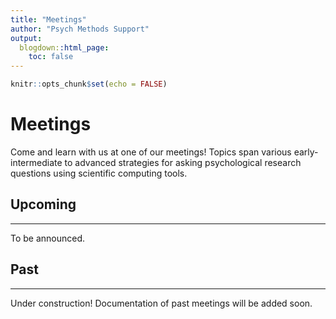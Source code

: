 ```yaml
---
title: "Meetings"
author: "Psych Methods Support"
output:
  blogdown::html_page:
    toc: false
---
```


```r
knitr::opts_chunk$set(echo = FALSE)
```

# Meetings

Come and learn with us at one of our meetings! Topics span various early-intermediate to advanced strategies for asking psychological research questions using scientific computing tools.

## Upcoming

---

To be announced.

## Past

---

Under construction! Documentation of past meetings will be added soon.

